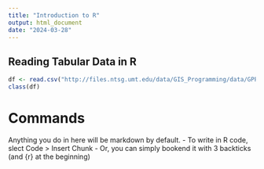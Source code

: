 ```yaml
---
title: "Introduction to R"
output: html_document
date: "2024-03-28"
---
```


## Reading Tabular Data in R

```r
df <- read.csv("http://files.ntsg.umt.edu/data/GIS_Programming/data/GPPDI_ClassA_NPP_162_R2.csv")
class(df)
```

# Commands
Anything you do in here will be markdown by default.
- To write in R code, slect Code > Insert Chunk
- Or, you can simply bookend it with 3 backticks (and {r} at the beginning)
```r

```

